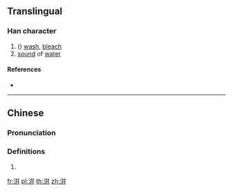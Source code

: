 {{character info/new}}
{{also|泙}}
==Translingual==

===Han character===
{{Han char|rn=85|rad=水|as=06|sn=9|four=38141|canj=ETT|ids=⿰氵并}}

# ({{zh-only|洴澼}}) [[wash]], [[bleach]]
# [[sound]] of [[water]]

====References====
* {{Han ref|kx=0622.110|dkj=17415|dj=1018.090|hdz=31616.010|uh=6D34|ud=27956|bh=CF6E|bd=53102}}

----

==Chinese==
{{zh-forms}}

===Pronunciation===
{{zh-pron
|m=píng
|c=ping4
|mc=y
|oc=y
|ma=
|cat=v,n
}}

===Definitions===
{{zh-hanzi}}

# {{rfdef|lang=zh}}

[[fr:洴]]
[[pl:洴]]
[[th:洴]]
[[zh:洴]]